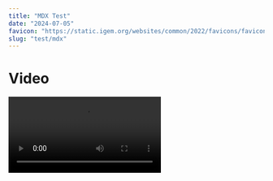 ---
title: "MDX Test"
date: "2024-07-05"
favicon: "https://static.igem.org/websites/common/2022/favicons/favicon.svg"
slug: "test/mdx"
---

# Video

<Video src="https://video.igem.org/videos/embed/426c83d7-d298-400e-b534-bddecd176aab" />

# PDF

<PDF src="https://static.igem.wiki/teams/4594/wiki/ihp-static/hp-word1.pdf" />

# Audio

<Audio src="https://video.igem.org/download/streaming-playlists/hls/videos/10bf4510-80f3-4b76-9b27-51f7d4709054-0-fragmented.mp4" />

# Image

<Image src="https://static.igem.wiki/teams/5174/test/hula-loop-octodex-gif.webp" />


  useEffect(() => {
    const script = document.createElement('script');
    script.src = "https://cdn.plot.ly/plotly-latest.min.js";
    script.onload = () => {
      Plotly.newPlot("plotly-graph", [{
        type: "pie",
        values: [4500, 2500, 1053, 500],
        labels: ["Oxygen", "Hydrogen", "Carbon_Dioxide", "Nitrogen"]
      }], {}, {
      });
    };
    document.body.appendChild(script);
    
    return () => {
      // Cleanup: remove the script if needed
      document.body.removeChild(script);
    };
  }, []);

return (

<div
  id="plotly-graph"
  style={{ height: "100%", width: "100%" }}
  className="plotly-graph-div"
></div>
); }

<Thing />
